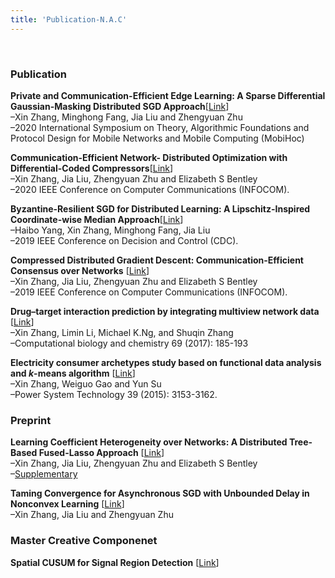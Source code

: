 ```yaml
---
title: 'Publication-N.A.C'
---
```

&nbsp;

### **Publication**  

**Private and Communication-Efficient Edge Learning: A Sparse Differential Gaussian-Masking Distributed SGD Approach**[[Link](https://arxiv.org/pdf/2001.03836.pdf)]  
--Xin Zhang, Minghong Fang, Jia Liu and Zhengyuan Zhu     
--2020 International Symposium on Theory, Algorithmic Foundations and Protocol Design for Mobile Networks and Mobile Computing (MobiHoc)   

**Communication-Efficient Network- Distributed Optimization with Differential-Coded Compressors**[[Link](https://arxiv.org/pdf/1912.03208.pdf)]  
--Xin Zhang, Jia Liu, Zhengyuan Zhu and Elizabeth S Bentley   
--2020 IEEE Conference on Computer Communications (INFOCOM).   

**Byzantine-Resilient SGD for Distributed Learning: A Lipschitz-Inspired Coordinate-wise Median Approach**[[Link](https://arxiv.org/pdf/1909.04532.pdf)]   
--Haibo Yang, Xin Zhang, Minghong Fang, Jia Liu    
--2019 IEEE Conference on Decision and Control (CDC).   

**Compressed Distributed Gradient Descent: Communication-Efficient Consensus over Networks** [[Link](https://arxiv.org/pdf/1812.04048.pdf)]  
--Xin Zhang, Jia Liu, Zhengyuan Zhu and Elizabeth S Bentley   
--2019 IEEE Conference on Computer Communications (INFOCOM). 

**Drug–target interaction prediction by integrating multiview network data** [[Link](https://www.sciencedirect.com/science/article/pii/S1476927117301950)]   
--Xin Zhang, Limin Li, Michael K.Ng, and Shuqin Zhang  
--Computational biology and chemistry 69 (2017): 185-193    

**Electricity consumer archetypes study based on functional data analysis and $k$-means algorithm** [[Link](http://new.oversea.cnki.net/KCMS/detail/detail.aspx?dbcode=CJFQ&dbname=CJFDLAST2015&filename=DWJS201511025&v=MDU3NzFOcm85SFlZUjhlWDFMdXhZUzdEaDFUM3FUcldNMUZyQ1VSTE9mWWVkcUZ5bmtWN3ZLSVRyQmZiRzRIOVQ=)]  
--Xin Zhang, Weiguo Gao and Yun Su  
--Power System Technology  39 (2015): 3153-3162.

### **Preprint**  

**Learning Coefficient Heterogeneity over Networks: A Distributed Tree-Based Fused-Lasso Approach** [[Link](https://arxiv.org/pdf/1905.11549.pdf)]   
--Xin Zhang, Jia Liu, Zhengyuan Zhu and Elizabeth S Bentley  
--[Supplementary](files/Supp_MSTClustering_FLASSO_ADMM.pdf)

**Taming Convergence for Asynchronous SGD with Unbounded Delay in Nonconvex Learning** [[Link](https://arxiv.org/pdf/1805.09470.pdf)]  
--Xin Zhang, Jia Liu and Zhengyuan Zhu  

### **Master Creative Componenet**  
**Spatial CUSUM for Signal Region Detection** [[Link](https://lib.dr.iastate.edu/cgi/viewcontent.cgi?article=1049&context=creativecomponents)]    



